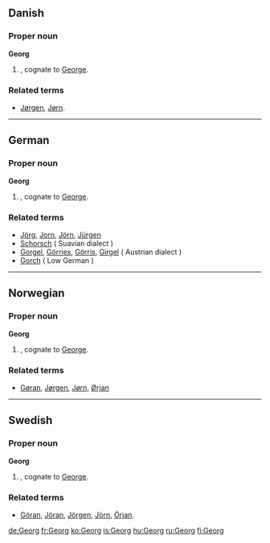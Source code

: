 ==Danish==

===Proper noun===
'''Georg'''

# {{given name|male||da:}}, cognate to [[George]].

===Related terms===
*[[Jørgen]], [[Jørn]].

----

==German==

===Proper noun===
'''Georg'''

# {{given name|male||de:}}, cognate to [[George]].

===Related terms===
*[[Jörg]], [[Jorn]], [[Jörn]], [[Jürgen]]
*[[Schorsch]] ( Suavian dialect )
*[[Gorgel]], [[Görries]], [[Görris]], [[Girgel]] ( Austrian dialect )
*[[Gorch]]  ( Low German )

----

==Norwegian==

===Proper noun===
'''Georg'''

# {{given name|male||no:}}, cognate to [[George]].

===Related terms===
*[[Gøran]], [[Jørgen]], [[Jørn]], [[Ørjan]]

----

==Swedish==

===Proper noun===
'''Georg'''

# {{given name|male||sv:}}, cognate to [[George]].

===Related terms===
*[[Göran]], [[Jöran]], [[Jörgen]], [[Jörn]], [[Örjan]].

[[de:Georg]]
[[fr:Georg]]
[[ko:Georg]]
[[is:Georg]]
[[hu:Georg]]
[[ru:Georg]]
[[fi:Georg]]